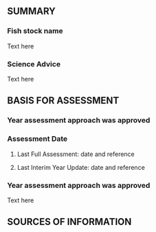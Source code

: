 ## SUMMARY {-}

### Fish stock name {-}

Text here

### Science Advice {-}

Text here

## BASIS FOR ASSESSMENT {-}

### Year assessment approach was approved {-}

### Assessment Date {-}

1. Last Full Assessment: date and reference

2.	Last Interim Year Update: date and reference

### Year assessment approach was approved {-}

Text here

## SOURCES OF INFORMATION {-}
